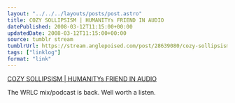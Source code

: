 ```yaml
---
layout: "../../../layouts/posts/post.astro"
title: COZY SOLLIPSISM | HUMANITYs FRIEND IN AUDIO
datePublished: 2008-03-12T11:15:00+00:00
updatedDate: 2008-03-12T11:15:00+00:00
source: tumblr stream
tumblrUrl: https://stream.anglepoised.com/post/28639080/cozy-sollipsism-humanitys-friend-in-audio
tags: ["linklog"]
format: "link"
---
```


[COZY SOLLIPSISM | HUMANITYs FRIEND IN AUDIO][1]

The WRLC mix/podcast is back. Well worth a listen.

[1]: http://www.cozysollipsism.com/
